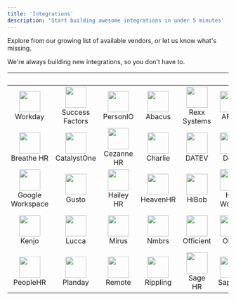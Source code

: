 ```yaml
---
title: 'Integrations'
description: 'Start building awesome integrations in under 5 minutes'
---
```


Explore from our growing list of available vendors, or let us know what's missing.

We're always building new integrations, so you don't have to.

| &nbsp;| &nbsp;| &nbsp;| &nbsp;| &nbsp;| &nbsp;|&nbsp; |&nbsp; |
|:---:|:---:|:---:|:---:|:---:|:---:|:---:|:---:|
|<img height="48" width="48" src="/images/workday_icon@2x.png" />Workday |<img height="48" width="48" src="/images/successfactors_icon@2x.png" />Success<br/>Factors |<img height="48" width="48" src="/images/personio_icon@2x.png" />PersonIO |<img height="48" width="48" src="/images/abacus_icon@2x.png" />Abacus|<img height="48" width="48" src="/images/rexx_icon@2x.png" />Rexx<br/>Systems|<img height="48" width="48" src="/images/afas_icon@2x.png" />AFAS | <img height="48" width="48" src="/images/bamboohr_icon@2x.png" />BambooHR |<img height="48" width="48" src="/images/azuread_icon@2x.png" />Azure AD |
|<img height="48" width="48" src="/images/breathehr_icon@2x.png" />Breathe HR | <img height="48" width="48" src="/images/catalystone_icon@2x.png" />CatalystOne |<img height="48" width="48" src="/images/cezannehr_icon@2x.png" />Cezanne HR | <img height="48" width="48" src="/images/charliehr_icon@2x.png" />Charlie | <img height="48" width="48" src="/images/datev_icon@2x.png" /> DATEV | <img height="48" width="48" src="/images/deel_icon@2x.png" />Deel | <img height="48" width="48" src="/images/entraid_icon@2x.png" />EntraID | <img height="48" width="48" src="/images/eurecia_icon@2x.png" />Eurecia |
| <img height="48" width="48" src="/images/googleworkspace_icon@2x.png" /> Google<br/>Workspace | <img height="48" width="48" src="/images/gusto_icon@2x.png" /> Gusto | <img height="48" width="48" src="/images/haileyhr_icon@2x.png" /> Hailey HR | <img height="48" width="48" src="/images/heavenhr_icon@2x.png" />  HeavenHR |<img height="48" width="48" src="/images/hibob_icon@2x.png" /> HiBob | <img height="48" width="48" src="/images/hrworks_icon@2x.png" /> HR Works | <img height="48" width="48" src="/images/humaans_icon@2x.png" /> Humaans | <img height="48" width="48" src="/images/iriscascade_icon@2x.png" /> IRIS Cascade |
|<img height="48" width="48" src="/images/kenjo_icon@2x.png" /> Kenjo | <img height="48" width="48" src="/images/lucca_icon@2x.png" /> Lucca | <img height="48" width="48" src="/images/mirus_icon@2x.png" /> Mirus | <img height="48" width="48" src="/images/nmbrs_icon@2x.png" /> Nmbrs | <img height="48" width="48" src="/images/officient_icon@2x.png" /> Officient | <img height="48" width="48" src="/images/okta_icon@2x.png" />Okta | <img height="48" width="48" src="/images/oraclehcm_icon@2x.png" /> Oracle<br>HCM | <img height="48" width="48" src="/images/payfit_icon@2x.png" />Payfit
|<img height="48" width="48" src="/images/peoplehr_icon@2x.png" /> PeopleHR | <img height="48" width="48" src="/images/planday_icon@2x.png" /> Planday | <img height="48" width="48" src="/images/remotecom_icon@2x.png" /> Remote | <img height="48" width="48" src="/images/rippling_icon@2x.png" /> Rippling | <img height="48" width="48" src="/images/sagehr_icon@2x.png" /> Sage HR | <img height="48" width="48" src="/images/sapling_icon@2x.png" /> Sapling | <img height="48" width="48" src="/images/sesamehr_icon@2x.png" />Sesame HR | <img height="48" width="48" src="/images/zohopeople_icon@2x.png" />Zoho People |
